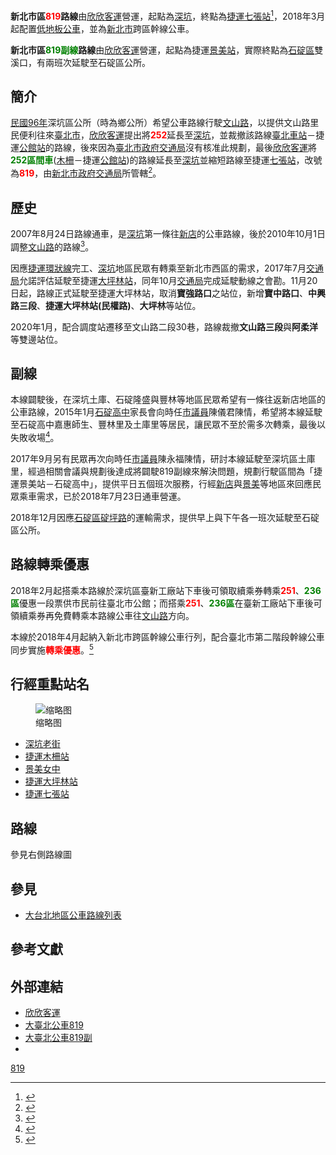 {{Infobox Bus Route
| number =[[File:標誌(小)mark(S).jpg|18px]] 新北市區<font color="red">819</font>路線<br>New Taipei City Bus <font color="red">819</font> Line.
| image =[[File:欣欣客運_EAL-0116_819.jpg|350px]]<br>[[File:KKA-0381_欣欣客運_819路_深坑→捷運七張站_20180402.jpg|350px]]
| bgcolor = white
| fontcolor = black
| system = 新北市區
| manager = 新北市政府交通局
| operator = <!-- 注释出：[[File:ShinBus_Logo.svg|50px]] -->[[欣欣客運|欣欣客運]]<br/> 
| garage = 深坑站<br /> 
| garage1 =
| vehicle =
| start = 深坑 <br/>  
| via =[[文山路|文山路]]<br />[[北深路|北深路]]<br />[[木新路|木新路]]<br />[[北103線|中興路]]<br />[[北96線|民權路]]<br />[[台9線|北新路]]
| via1 = 
| end = [[File:The_seal_of_Department_of_Rapid_Transit_Systems,_Taipei_City_Government_20140108.svg|20px]] 捷運[[七張站|七張站]] <br/>  
| length =
| level = 06:00～22:00
| level1 =
| frequency =平日：20～30分鐘<br />假日30～40分鐘
| frequency1 = 
| time =
| fare = 臺北聯營一段票
| section_fare_1 = 
| section_fare_buffer_1 = 
| section_fare_2 =
| section_fare_buffer_2 =
| other_route =
| compete =
}}
{{Infobox Bus Route
| number = [[File:標誌(小)mark(S).jpg|18px]]新北市區<font color="green">819副線</font>路線
| image = [[File:欣欣客運338-U8_819副線.jpg|350px]]
| bgcolor = white
| fontcolor =black
| system = 新北市區
| manager =新北市政府交通局
| operator = <!-- 注释出：[[File:ShinBus_Logo.svg|50px]] -->[[欣欣客運|欣欣客運]]
| garage = 景德站
| garage1 =
| vehicle =
| start = [[景美站_(台北市)|捷運景美站]]
| via = 羅斯福路<br>北新路<br>木新路<br>北深路<br>靜安路<br>碇坪路
| via1 = 
| end = [[新北市立石碇高級中學|石碇高中]]
| length =
| level = 06:20～19:20
| level1 =
| frequency = 固定班次，例假日停駛<br>06:20、09:25、14:20、16:50、19:20，06:20與16:50兩個班次延駛至石碇區公所
| frequency1 =
| time =
| fare = 臺北聯營一段票
| section_fare_1 =
| section_fare_buffer_1 =
| section_fare_2 =
| section_fare_buffer_2 =
| other_route =
| compete =
}}
'''新北市區<font color="red">819</font>路線'''由[[欣欣客運|欣欣客運]]營運，起點為[[深坑區|深坑]]，終點為[[捷運七張站|捷運七張站]]<ref>{{Cite web |url=http://yoyonet.biz/egoing/bus/beichi/lanin/819.htm |title=悠遊網-819公車資訊 |access-date=2011-03-21 |archive-date=2019-12-31 |archive-url=https://web.archive.org/web/20191231134615/http://yoyonet.biz/egoing/bus/beichi/lanin/819.htm |dead-url=no }}</ref>，2018年3月起配置[[低地板公車|低地板公車]]，並為[[新北市|新北市]]跨區幹線公車。

'''新北市區<font color="green">819副線</font>路線'''由[[欣欣客運|欣欣客運]]營運，起點為捷運[[景美站_(台北市)|景美站]]，實際終點為[[石碇區|石碇區]]雙溪口，有兩班次延駛至石碇區公所。

==簡介==
[[民國96年|民國96年]]深坑區公所（時為鄉公所）希望公車路線行駛[[文山路|文山路]]，以提供文山路里民便利往來[[臺北市|臺北市]]，[[欣欣客運|欣欣客運]]提出將'''<font color="red">252</font>'''延長至[[深坑區|深坑]]，並裁撤該路線[[臺北車站|臺北車站]]－捷運[[公館站|公館站]]的路線，後來因為[[臺北市政府交通局|臺北市政府交通局]]沒有核准此規劃，最後[[欣欣客運|欣欣客運]]將'''<font color="green">252區間車</font>'''([[木柵|木柵]]－捷運[[公館站|公館站]])的路線延長至[[深坑區|深坑]]並縮短路線至捷運[[七張站|七張站]]，改號為'''<font color="red">819</font>'''，由[[新北市政府交通局|新北市政府交通局]]所管轄<ref>{{Cite web |url=http://www.slideserve.com/bo-mooney/96-04-01-96-09-30 |title=民國96年深坑鄉長施政報告簡報 |access-date=2017-09-14 |archive-date=2019-12-03 |archive-url=https://web.archive.org/web/20191203021442/https://www.slideserve.com/bo-mooney/96-04-01-96-09-30 |dead-url=no }}</ref>。

==歷史==
2007年8月24日路線通車，是[[深坑區|深坑]]第一條往[[新店區|新店]]的公車路線，後於2010年10月1日調整[[文山路|文山路]]的路線<ref>{{cite news | url = http://www.appledaily.com.tw/appledaily/article/headline/20070819/3743287/ | title = 深坑新店線增公車 | date = 2007-08-19 | accessdate = 2016-07-10 | work = 臺灣蘋果日報 | location = 臺北市 | language = zh-tw | archive-date = 2017-08-03 | archive-url = https://web.archive.org/web/20170803211859/http://www.appledaily.com.tw/appledaily/article/headline/20070819/3743287/ | dead-url = no }}</ref>。

因應[[捷運環狀線|捷運環狀線]]完工、[[深坑|深坑]]地區民眾有轉乘至新北市西區的需求，2017年7月[[新北市政府|交通局]]允諾評估延駛至捷運[[大坪林站|大坪林站]]，同年10月[[新北市政府|交通局]]完成延駛動線之會勘。11月20日起，路線正式延駛至捷運大坪林站，取消'''寶強路口'''之站位，新增'''寶中路口'''、'''中興路三段'''、'''捷運大坪林站(民權路)'''、'''大坪林'''等站位。

2020年1月，配合調度站遷移至文山路二段30巷，路線裁撤'''文山路三段'''與'''阿柔洋'''等雙邊站位。

==副線==
本線闢駛後，在深坑土庫、石碇隆盛與豐林等地區民眾希望有一條往返新店地區的公車路線，2015年1月[[石碇高中|石碇高中]]家長會向時任[[新北市議會|市議員]]陳儀君陳情，希望將本線延駛至石碇高中嘉惠師生、豐林里及土庫里等居民，讓民眾不至於需多次轉乘，最後以失敗收場<ref>{{Cite web |url=http://e-dream-sindian.blogspot.tw/2015/01/819.html |title=議員部落格-【民眾陳情】希望819公車延駛至石碇高中 |access-date=2016-07-10 |archive-date=2017-08-03 |archive-url=https://web.archive.org/web/20170803212726/http://e-dream-sindian.blogspot.tw/2015/01/819.html |dead-url=no }}</ref>。

2017年9月另有民眾再次向時任[[新北市議會|市議員]]陳永福陳情，研討本線延駛至深坑區土庫里，經過相關會議與規劃後達成將闢駛819副線來解決問題，規劃行駛區間為「捷運景美站－石碇高中」，提供平日五個班次服務，行經[[新店|新店]]與[[景美|景美]]等地區來回應民眾乘車需求，已於2018年7月23日通車營運。

2018年12月因應[[石碇區|石碇區]][[碇坪路|碇坪路]]的運輸需求，提供早上與下午各一班次延駛至石碇區公所。

==路線轉乘優惠==
2018年2月起搭乘本路線於深坑區臺新工廠站下車後可領取續乘券轉乘'''<font color="red">251</font>'''、'''<font color="green">236區</font>'''優惠一段票供市民前往臺北市公館；而搭乘'''<font color="red">251</font>'''、'''<font color="green">236區</font>'''在臺新工廠站下車後可領續乘券再免費轉乘本路線公車往[[文山路|文山路]]方向。

本線於2018年4月起納入新北市跨區幹線公車行列，配合臺北市第二階段幹線公車同步實施'''<font color="red">轉乘優惠</font>'''。<ref>{{Cite web |url=https://www.ntpc.gov.tw/mobile/home.jsp?id=28&parentpath=0,1944&mcustomize=news_view.jsp&dataserno=201803070015&t=null&mserno=201309100001 |title=新北近期推出29線「跨區幹線公車」提供轉乘優惠 |access-date=2018-03-09 |archive-date=2021-01-24 |archive-url=https://web.archive.org/web/20210124101539/https://www.ntpc.gov.tw/mobile/home.jsp?id=28&parentpath=0%2C1944&mcustomize=news_view.jsp&dataserno=201803070015&t=null&mserno=201309100001 |dead-url=no }}</ref>

==行經重點站名==
[[File:Qizhang_station_20080223-1.jpg|缩略图]]
*[[深坑老街|深坑老街]]
*[[木柵站|捷運木柵站]]
*[[景美女中|景美女中]]
*[[捷運大坪林站|捷運大坪林站]]
*[[捷運七張站|捷運七張站]]

==路線==
參見右側路線圖
{{BS-map
|title=新北市區公車<font color="red">819</font>路線站牌
|legend=0
|lua=1
|collapse = 
|map=
KBHFa~~ 深坑站
BHF~~ 福安居
BHF~~ 喜樂橋
BHF~~ 昇高坑口
BHF~~ 深坑消防局
BHF~~ 文山路一段31巷
BHF~~ 烏月路口
hKRZWae~~景美溪(自然橋)
BHF~~ 翠谷山莊
BHF~~ 深美橋
BHF~~ 草地頭
BHF~~ 變電所
BHF~~ 深坑國小
BHF~~ 深坑區公所
BHF~~ 深坑  
BHF~~ 深坑郵局
BHF~~ 台新工廠
BHF~~ [[東南科技大學|東南科技大學]]
BHF~~ 萬順寮
BHF~~ 草地尾
BHF~~ 富德里
BHF~~ 文和橋
BHF~~ 富德
BHF~~ 象頭埔
BHF~~ 萬福橋
BHF~~ 石壁坑
BHF~~ 風動石
BHF~~ 博嘉國小
BHF~~ {{rint|tw|trtc}}[[捷運木柵站|捷運木柵站]]
BHF~~ 木柵高工
BHF~~ 萬芳路口
BHF~~ 萬壽橋頭（木柵）
BHF~~ 文山行政中心（木新）
BHF~~ 指南路口
BHF~~ 木南公園
BHF~~ 景文中學
BHF~~ 司法新村
BHF~~ 忠順廟
BHF~~ 國泰新村（木新）
BHF~~ 力行國小
BHF~~ 木新市場
BHF~~ [[臺北市立景美女子高級中學|景美女中]]
hKRZWae~~景美溪(寶橋)
BHF~~ 電子公司
BHF~~ 加油站
BS2+l\BS2+r
寶橋路口! !BHF(R)f\BHF(L)g~~寶橋中興路口一
寶中路口! !BHF(R)f\BHF(L)g~~寶橋中興路口
中興路三段! !BHF(R)f\BHF(L)g~~七張（寶橋路）
{{rint|tw|trtc}}[[大坪林站|捷運大坪林站(民權路)]]! !BHF(R)f\BHF(L)g~~ {{rint|tw|trtc}}[[七張站|捷運七張站(新店區公所)]]
大坪林! !BHF(R)f\BHF(L)g~~ 新店郵局
STRl\STRr
}}
{{BS-map
|title=新北市區公車<font color="green">819副線</font>路線站牌
|legend=0
|lua=1
|collapse = 
|map=
不提供載客! !KBHFa~~ 景德站
BHF~~ 景福街
BHF~~ 溪口國小
BHF(R)f~~ {{rint|tw|trtc}}[[捷運景美站|捷運景美站]]
BHF~~ 滬江中學
BHF~~ {{rint|tw|trtc}}[[捷運大坪林站|捷運大坪林站]]
BHF~~ 大坪林
BHF~~ {{rint|tw|trtc}}[[七張站|捷運七張站(新店區公所)]]
BHF~~ 北新國小
BHF(L)g~~ 北新公寓
BHF~~ 寶橋中興路口
BHF(R)f~~寶橋路口一
BHF~~ 加油站
BHF~~ 電子公司
hKRZWae~~景美溪(寶橋)
BHF~~ [[臺北市立景美女子高級中學|景美女中]]
BHF~~ 木新市場
BHF~~ 力行國小
BHF~~ 國泰新村（木新）
BHF~~ 忠順廟
BHF~~ 司法新村
BHF~~ 景文中學
BHF~~ 木南公園
BHF~~ 指南路口
BHF~~ 文山行政中心（木新）
BHF~~ 萬壽橋頭（木柵）
BHF~~ 萬芳路口
BHF~~ 木柵高工
BHF~~ {{rint|tw|trtc}}[[木柵站|捷運木柵站]]
BHF~~ 博嘉國小
BHF~~ 風動石
BHF~~ 石壁坑
BHF~~ 萬福橋
BHF~~ 象頭埔
BHF~~ 富德
BHF~~ 文和橋
BHF~~ 富德里
BHF~~ 草地尾
BHF~~ 萬順寮
BHF~~ [[東南科技大學|東南科技大學]]
BHF~~ 台新工廠
BHF~~ 深坑郵局
BHF~~ 深坑  
BHF~~ 深坑區公所
BHF~~ 深坑國小
BHF~~ 變電所
BHF~~ 草地頭
BHF~~ 深美橋
BHF~~ 翠谷山莊
BHF~~ 賴仲坑
BHF~~ 土庫
BHF~~ 僑新新村
BHF~~ 北深松柏街口
BHF~~ 八分寮
BHF~~ [[新北市立石碇高級中學|石碇高中]]
BHF~~ 新興橋
BHF~~ 隆盛里
BHF~~ 長潭壁
BHF~~ '''雙溪口'''
BS2+l\BS2+r
STRl\STRr
}}

==參見==
*[[大台北地區公車路線列表|大台北地區公車路線列表]]

==參考文獻==
{{reflist}}

==外部連結==
*[http://www.shinbus.com.tw/ 欣欣客運] {{Wayback|url=http://www.shinbus.com.tw/ |date=20060808212119 }} 
*[https://ebus.gov.taipei/EBus/VsSimpleMap?gb=0&routeid=0400081900 大臺北公車819] 
*[https://ebus.gov.taipei/EBus/VsSimpleMap?gb=0&routeid=0400081910 大臺北公車819副]
*{{facebook|TransTaipei|暢行台北公車客運資訊站}}

{{新北市區公車路線}}
{{台北聯營公車路線}}
{{台北聯營公車}}
[[Category:新北市區公車路線|819]]